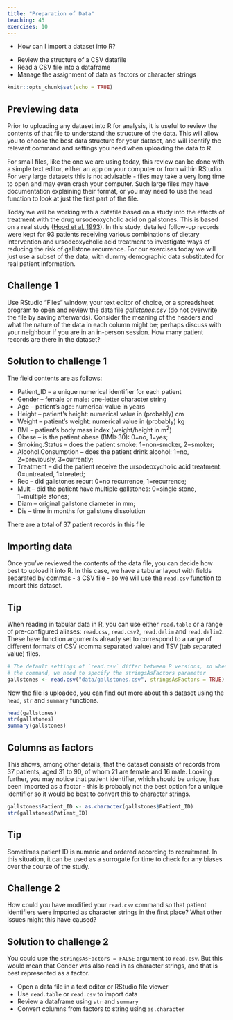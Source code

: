 ```yaml
---
title: "Preparation of Data"
teaching: 45
exercises: 10
---
```


:::::::::::::::::::::::::::::::: questions

- How can I import a dataset into R?

::::::::::::::::::::::::::::::::

::::::::::::::::::::::::::::::::::::: objectives

- Review the structure of a CSV datafile
- Read a CSV file into a dataframe
- Manage the assignment of data as factors or character strings

::::::::::::::::::::::::::::::::::::: 


```r
knitr::opts_chunk$set(echo = TRUE)
```
 
## Previewing data

Prior to uploading any dataset into R for analysis, it is useful to review the 
contents of that file to understand the structure of the data. This will allow
you to choose the best data structure for your dataset, and will identify the 
relevant command and settings you need when uploading the data to R. 

For small files, like the one we are using today, this review can be done with a
simple text editor, either an app on your computer or from within RStudio. For 
very large datasets this is not advisable - files may take a very long time to 
open and may even crash your computer. Such large files may have documentation 
explaining their format, or you may need to use the `head` function to look at 
just the first part of the file.

Today we will be working with a datafile based on a study into the effects of
treatment with the drug ursodeoxycholic acid on gallstones. This is based on a 
real study ([Hood et al, 1993](https://www.ncbi.nlm.nih.gov/pmc/articles/PMC1375471/)).
In this study, detailed follow-up records were kept for 93 patients receiving
various combinations of dietary intervention and ursodeoxycholic acid treatment
to investigate ways of reducing the risk of gallstone recurrence. For our
exercises today we will just use a subset of the data, with dummy demographic
data substituted for real patient information.


::::::::::::::::::::::::::::::::::::: challenge

## Challenge 1

Use RStudio “Files” window, your text editor of choice, or a spreadsheet 
program to open and review the data file _gallstones.csv_ (do not overwrite 
the file by saving afterwards). Consider the meaning of the headers and what
the nature of the data in each column might be; perhaps discuss with your 
neighbour if you are in an in-person session. How many patient records are 
there in the dataset?

:::::::::::::::::: solution

## Solution to challenge 1

The field contents are as follows:

* Patient_ID – a unique numerical identifier for each patient
* Gender – female or male: one-letter character string
* Age – patient’s age: numerical value in years
* Height – patient’s height: numerical value in (probably) cm
* Weight – patient’s weight: numerical value in (probably) kg
* BMI – patient’s body mass index (weight/height in m<sup>2</sup>)
* Obese – is the patient obese (BMI>30): 0=no, 1=yes;
* Smoking.Status – does the patient smoke: 1=non-smoker, 2=smoker; 
* Alcohol.Consumption – does the patient drink alcohol: 1=no, 2=previously,
3=currently; 
* Treatment – did the patient receive the ursodeoxycholic acid treatment: 
0=untreated, 1=treated; 
* Rec – did gallstones recur: 0=no recurrence, 1=recurrence; 
* Mult – did the patient have multiple gallstones: 0=single stone, 1=multiple 
stones; 
* Diam – original gallstone diameter in mm; 
* Dis – time in months for gallstone dissolution

There are a total of 37 patient records in this file

:::::::::::::::::: 

::::::::::::::::::::::::::::::::::::: 

## Importing data

Once you've reviewed the contents of the data file, you can decide how best to
upload it into R. In this case, we have a tabular layout with fields separated
by commas - a CSV file - so we will use the `read.csv` function to import this
dataset.

::::::::::::::::::::::::: callout

## Tip
When reading in tabular data in R, you can use either `read.table` or a range
of pre-configured aliases: `read.csv`, `read.csv2`, `read.delim` and
`read.delim2`. These have function arguments already set to correspond to a
range of different formats of CSV (comma separated value) and TSV (tab
separated value) files.

::::::::::::::::::::::::: 

```r
# The default settings of `read.csv` differ between R versions, so when running
# the command, we need to specify the stringsAsFactors parameter
gallstones <- read.csv("data/gallstones.csv", stringsAsFactors = TRUE)
```

Now the file is uploaded, you can find out more about this dataset using the 
`head`, `str` and `summary` functions.
```r
head(gallstones)
str(gallstones)
summary(gallstones)
```

## Columns as factors

This shows, among other details, that the dataset consists of records from 37 
patients, aged 31 to 90, of whom 21 are female and 16 male. Looking further, you
may notice that patient identifier, which should be unique, has been imported 
as a factor - this is probably not the best option for a unique identifier so it 
would be best to convert this to character strings.

```r
gallstones$Patient_ID <- as.character(gallstones$Patient_ID)
str(gallstones$Patient_ID)
```

::::::::::::::::::::::: callout

## Tip
Sometimes patient ID is numeric and ordered according to recruitment. In this
situation, it can be used as a surrogate for time to check for any biases over 
the course of the study.

::::::::::::::::::::::: 



::::::::::::::::::::::::::::::::::::: challenge

## Challenge 2

How could you have modified your `read.csv` command so that patient identifiers
were imported as character strings in the first place? What other issues might
this have caused?

:::::::::::::::::: solution

## Solution to challenge 2

You could use the `stringsAsFactors = FALSE` argument to `read.csv`. But this
would mean that Gender was also read in as character strings, and that is best
represented as a factor.

:::::::::::::::::: 

::::::::::::::::::::::::::::::::::::: 

::::::::::::::::::::::::::::::::::::: keypoints

- Open a data file in a text editor or RStudio file viewer
- Use `read.table` or `read.csv` to import data
- Review a dataframe using `str` and `summary`
- Convert columns from factors to string using `as.character`

:::::::::::::::::::::::::::::::::::::  
